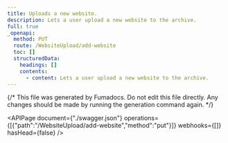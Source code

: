 ```yaml
---
title: Uploads a new website.
description: Lets a user upload a new website to the archive.
full: true
_openapi:
  method: PUT
  route: /WebsiteUpload/add-website
  toc: []
  structuredData:
    headings: []
    contents:
      - content: Lets a user upload a new website to the archive.
---
```


{/* This file was generated by Fumadocs.
Do not edit this file directly. Any changes should be made by running the generation command again. */}

<APIPage document={"./swagger.json"} operations={[{"path":"/WebsiteUpload/add-website","method":"put"}]} webhooks={[]} hasHead={false} />